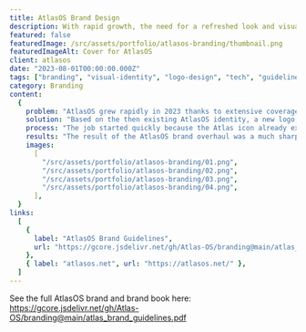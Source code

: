 ```yaml
---
title: AtlasOS Brand Design
description: With rapid growth, the need for a refreshed look and visual identity for AtlasOS increased.
featured: false
featuredImage: /src/assets/portfolio/atlasos-branding/thumbnail.png
featuredImageAlt: Cover for AtlasOS
client: atlasos
date: "2023-08-01T00:00:00.000Z"
tags: ["branding", "visual-identity", "logo-design", "tech", "guidelines"]
category: Branding
content:
  {
    problem: "AtlasOS grew rapidly in 2023 thanks to extensive coverage in various tech media and YouTube channels aimed at a tech-savvy audience. In line with this, AtlasOS felt the need to update its existing visual identity, so that everything would be unified once and for all.",
    solution: "Based on the then existing AtlasOS identity, a new logo, a new font, new colours and so much more had to be created — all to keep everything as consistent as possible with what already existed, so as not to lose the recognition of what was already well established.",
    process: "The job started quickly because the Atlas icon already existed. All that was needed were adjustments to the proportions and a general clean-up to begin the larger work of transforming the icon into the tight, crisp A icon that exists today. From there, a lot of work was done to ensure that all the different variations of the logo that might be needed exist, background images for launches exist, and an open, transparent and clear brand book that anyone in their community could pick up and understand how the brand identity should be used properly.",
    results: "The result of the AtlasOS brand overhaul was a much sharper visual expression, a clearer and more unified set of rules and materials to use across their various platforms and products, and last but not least, a community that appreciated and celebrated the new, updated look that Atlas had achieved.",
    images:
      [
        "/src/assets/portfolio/atlasos-branding/01.png",
        "/src/assets/portfolio/atlasos-branding/02.png",
        "/src/assets/portfolio/atlasos-branding/03.png",
        "/src/assets/portfolio/atlasos-branding/04.png",
      ],
  }
links:
  [
    {
      label: "AtlasOS Brand Guidelines",
      url: "https://gcore.jsdelivr.net/gh/Atlas-OS/branding@main/atlas_brand_guidelines.pdf",
    },
    { label: "atlasos.net", url: "https://atlasos.net/" },
  ]
---
```


See the full AtlasOS brand and brand book here: https://gcore.jsdelivr.net/gh/Atlas-OS/branding@main/atlas_brand_guidelines.pdf
